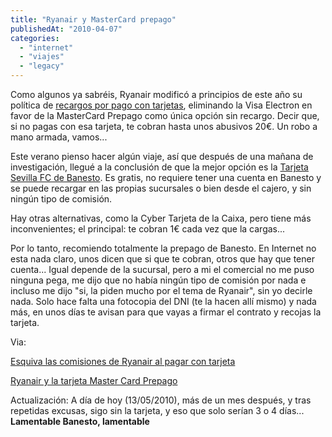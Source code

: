 ```yaml
---
title: "Ryanair y MasterCard prepago"
publishedAt: "2010-04-07"
categories: 
  - "internet"
  - "viajes"
  - "legacy"
---
```


Como algunos ya sabréis, Ryanair modificó a principios de este año su política de [recargos por pago con tarjetas](http://www.ryanair.com/es/novedades/ryanair-lanza-la-tarjeta-mastercard-prepago-como-su-nueva-forma-de-pago), eliminando la Visa Electron en favor de la MasterCard Prepago como única opción sin recargo. Decir que, si no pagas con esa tarjeta, te cobran hasta unos abusivos 20€. Un robo a mano armada, vamos...

Este verano pienso hacer algún viaje, así que después de una mañana de investigación, llegué a la conclusión de que la mejor opción es la [Tarjeta Sevilla FC de Banesto](http://www.tarjetasevillabanesto.com/). Es gratis, no requiere tener una cuenta en Banesto y se puede recargar en las propias sucursales o bien desde el cajero, y sin ningún tipo de comisión.

Hay otras alternativas, como la Cyber Tarjeta de la Caixa, pero tiene más inconvenientes; el principal: te cobran 1€ cada vez que la cargas...

Por lo tanto, recomiendo totalmente la prepago de Banesto. En Internet no esta nada claro, unos dicen que si que te cobran, otros que hay que tener cuenta... Igual depende de la sucursal, pero a mi el comercial no me puso ninguna pega, me dijo que no había ningún tipo de comisión por nada e incluso me dijo "si, la piden mucho por el tema de Ryanair", sin yo decirle nada. Solo hace falta una fotocopia del DNI (te la hacen allí mismo) y nada más, en unos días te avisan para que vayas a firmar el contrato y recojas la tarjeta.

Via:

[Esquiva las comisiones de Ryanair al pagar con tarjeta](http://blog.patoroco.net/2010/04/esquiva-las-comisiones-de-ryanair/)

[Ryanair y la tarjeta Master Card Prepago](http://www.tremendoviaje.com/2009/12/01/mastercard-prepago/)

Actualización: A día de hoy (13/05/2010), más de un mes después, y tras repetidas excusas, sigo sin la tarjeta, y eso que solo serían 3 o 4 días... **Lamentable Banesto, lamentable**
